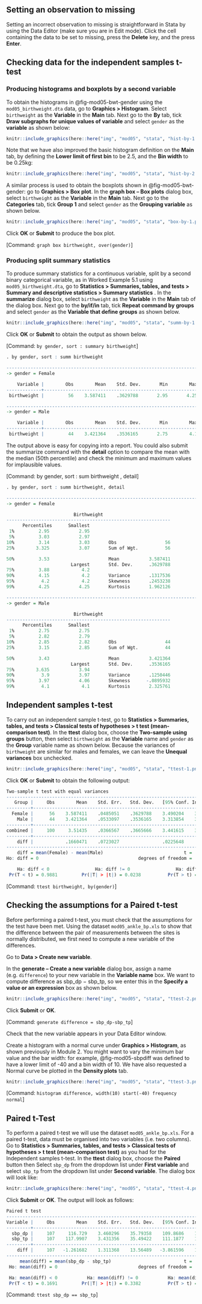 ## Setting an observation to missing

Setting an incorrect observation to missing is straightforward in Stata by using the Data Editor (make sure you are in Edit mode). Click the cell containing the data to be set to missing, press the **Delete** key, and the press **Enter**.

## Checking data for the independent samples t-test

### Producing histograms and boxplots by a second variable

To obtain the histograms in @fig-mod05-bwt-gender using the `mod05_birthweight.dta` data, go to **Graphics > Histogram**. Select `birthweight` as the **Variable** in the **Main** tab. Next go to the **By** tab, tick **Draw subgraphs for unique values of variable** and select `gender` as the **variable** as shown below:

```r
knitr::include_graphics(here::here("img", "mod05", "stata", "hist-by-1.png"))
```

Note that we have also improved the basic histogram definition on the **Main** tab, by defining the **Lower limit of first bin** to be 2.5, and the **Bin width** to be 0.25kg:

```r
knitr::include_graphics(here::here("img", "mod05", "stata", "hist-by-2.png"))
```

A similar process is used to obtain the boxplots shown in @fig-mod05-bwt-gender: go to **Graphics > Box plot**. In the **graph box – Box plots** dialog box, select `birthweight` as the **Variable** in the **Main** tab. Next go to the **Categories** tab, tick **Group 1** and select `gender` as the **Grouping variable** as shown below.
 
```r
knitr::include_graphics(here::here("img", "mod05", "stata", "box-by-1.png"))
```

Click **OK** or **Submit** to produce the box plot. 

[Command: `graph box birthweight, over(gender)`]

### Producing split summary statistics

To produce summary statistics for a continuous variable, split by a second binary categorical variable, as in Worked Example 5.1 using `mod05_birthweight.dta`, go to **Statistics > Summaries, tables, and tests > Summary and descriptive statistics > Summary statistics** . In the **summarize** dialog box, select `birthweight` as the **Variable** in the **Main** tab of the dialog box. Next go to the **by/if/in** tab, tick **Repeat command by groups** and select `gender` as the **Variable that define groups** as shown below.
 
```r
knitr::include_graphics(here::here("img", "mod05", "stata", "summ-by-1.png"))
```

Click **OK** or **Submit** to obtain the output as shown below. 

[Command: `by gender, sort : summary birthweight`]

```r
. by gender, sort : summ birthweight

--------------------------------------------------------------------------------
-> gender = Female

    Variable |        Obs        Mean    Std. Dev.       Min        Max
-------------+---------------------------------------------------------
 birthweight |         56    3.587411    .3629788       2.95       4.25

--------------------------------------------------------------------------------
-> gender = Male

    Variable |        Obs        Mean    Std. Dev.       Min        Max
-------------+---------------------------------------------------------
 birthweight |         44    3.421364    .3536165       2.75        4.1
```

The output above is easy for copying into a report. You could also submit the summarize command with the **detail** option to compare the mean with the median (50th percentile) and check the minimum and maximum values for implausible values.

[Command: by gender, sort : sum birthweight , detail]

```r
. by gender, sort : summ birthweight, detail

--------------------------------------------------------------------------------
-> gender = Female

                         Birthweight
-------------------------------------------------------------
      Percentiles      Smallest
 1%         2.95           2.95
 5%         3.03           2.97
10%         3.14           3.03       Obs                  56
25%        3.325           3.07       Sum of Wgt.          56

50%         3.53                      Mean           3.587411
                        Largest       Std. Dev.      .3629788
75%         3.88            4.2
90%         4.15            4.2       Variance       .1317536
95%          4.2            4.2       Skewness       .2453238
99%         4.25           4.25       Kurtosis       1.962126

--------------------------------------------------------------------------------
-> gender = Male

                         Birthweight
-------------------------------------------------------------
      Percentiles      Smallest
 1%         2.75           2.75
 5%         2.82           2.79
10%         2.85           2.82       Obs                  44
25%         3.15           2.85       Sum of Wgt.          44

50%         3.43                      Mean           3.421364
                        Largest       Std. Dev.      .3536165
75%        3.635           3.94
90%          3.9           3.97       Variance       .1250446
95%         3.97           4.06       Skewness      -.0895932
99%          4.1            4.1       Kurtosis       2.325761
```

## Independent samples t-test

To carry out an independent sample t-test, go to **Statistics > Summaries, tables, and tests > Classical tests of hypotheses > t test (mean-comparison test)**. In the **ttest** dialog box, choose the **Two-sample using groups** button, then select `birthweight` as the **Variable** name and `gender` as the **Group** variable name as shown below. Because the variances of `birthweight` are similar for males and females, we can leave the **Unequal variances** box unchecked.

```r
knitr::include_graphics(here::here("img", "mod05", "stata", "ttest-1.png"))
```

Click **OK** or **Submit** to obtain the following output:

```r
Two-sample t test with equal variances
------------------------------------------------------------------------------
   Group |     Obs        Mean    Std. Err.   Std. Dev.   [95% Conf. Interval]
---------+--------------------------------------------------------------------
  Female |      56    3.587411    .0485051    .3629788    3.490204    3.684617
    Male |      44    3.421364    .0533097    .3536165    3.313854    3.528873
---------+--------------------------------------------------------------------
combined |     100     3.51435    .0366567    .3665666    3.441615    3.587085
---------+--------------------------------------------------------------------
    diff |            .1660471    .0723027                .0225648    .3095293
------------------------------------------------------------------------------
    diff = mean(Female) - mean(Male)                              t =   2.2966
Ho: diff = 0                                     degrees of freedom =       98

    Ha: diff < 0                 Ha: diff != 0                 Ha: diff > 0
 Pr(T < t) = 0.9881         Pr(|T| > |t|) = 0.0238          Pr(T > t) = 0.0119
```

[Command: `ttest birthweight, by(gender)`]

## Checking the assumptions for a Paired t-test

Before performing a paired t-test, you must check that the assumptions for the test have been met. Using the dataset `mod05_ankle_bp.xls` to show that the difference between the pair of measurements between the sites is normally distributed, we first need to compute a new variable of the differences.

Go to **Data > Create new variable**.

In the **generate – Create a new variable** dialog box, assign a name (e.g. `difference`) to your new variable in the **Variable name** box. We want to compute difference as sbp_dp − sbp_tp, so we enter this in the **Specify a value or an expression** box as shown below.

```r
knitr::include_graphics(here::here("img", "mod05", "stata", "ttest-2.png"))
```

Click **Submit** or **OK**.

[Command: `generate difference = sbp_dp-sbp_tp`] 

Check that the new variable appears in your Data Editor window. 

Create a histogram with a normal curve under **Graphics > Histogram**, as shown previously in Module 2. You might want to vary the minimum bar value and the bar width: for example, @fig-mod05-sbpdiff was defined to have a lower limit of -40 and a bin width of 10. We have also requested a Normal curve be plotted in the **Density plots** tab.

```r
knitr::include_graphics(here::here("img", "mod05", "stata", "ttest-3.png"))
```

[Command: `histogram difference, width(10) start(-40) frequency normal`]
 
## Paired t-Test

To perform a paired t-test we will use the dataset `mod05_ankle_bp.xls`. For a paired t-test, data must be organised into two variables (i.e. two columns). Go to **Statistics > Summaries, tables, and tests > Classical tests of hypotheses > t test (mean-comparison test)** as you had for the Independent samples t-test. In the **ttest** dialog box, choose the **Paired** button then Select `sbp_dp` from the dropdown list under **First variable** and select `sbp_tp` from the dropdown list under **Second variable**. The dialog box will look like: 

```r
knitr::include_graphics(here::here("img", "mod05", "stata", "ttest-4.png"))
```

Click **Submit** or **OK**. The output will look as follows:

```r
Paired t test
------------------------------------------------------------------------------
Variable |     Obs        Mean    Std. Err.   Std. Dev.   [95% Conf. Interval]
---------+--------------------------------------------------------------------
  sbp_dp |     107     116.729    3.460296    35.79358    109.8686    123.5893
  sbp_tp |     107    117.9907    3.431356    35.49422    111.1877    124.7937
---------+--------------------------------------------------------------------
    diff |     107   -1.261682    1.311368    13.56489   -3.861596    1.338232
------------------------------------------------------------------------------
     mean(diff) = mean(sbp_dp - sbp_tp)                           t =  -0.9621
 Ho: mean(diff) = 0                              degrees of freedom =      106

 Ha: mean(diff) < 0           Ha: mean(diff) != 0           Ha: mean(diff) > 0
 Pr(T < t) = 0.1691         Pr(|T| > |t|) = 0.3382          Pr(T > t) = 0.8309
```


[Command: `ttest sbp_dp == sbp_tp`]
